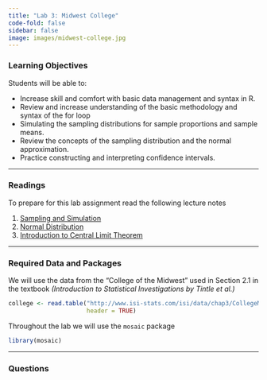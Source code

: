 ```yaml
---
title: "Lab 3: Midwest College"
code-fold: false
sidebar: false
image: images/midwest-college.jpg
---
```


### Learning Objectives


Students will be able to:

- Increase skill and comfort with basic data management and syntax in R.
- Review and increase understanding of the basic methodology and syntax of the for loop 
- Simulating the sampling distributions for sample proportions and sample means.
- Review the concepts of the sampling distribution and the normal approximation.
- Practice constructing and interpreting confidence intervals.

---

### Readings

To prepare for this lab assignment read the following lecture notes

1. [Sampling and Simulation](/notes/08-sampling_simulation.qmd)
2. [Normal Distribution](/notes/09-normal_distribution.qmd)
3. [Introduction to Central Limit Theorem](/notes/10-CLT.qmd)

---

### Required Data and Packages

We will use the data from the “College of the Midwest” used in Section 2.1 in the textbook *(Introduction to Statistical Investigations by Tintle et al.)*


```r
college <- read.table("http://www.isi-stats.com/isi/data/chap3/CollegeMidwest.txt", 
                      header = TRUE)
```


Throughout the lab we will use the `mosaic` package

```r
library(mosaic)
```

---

### Questions

<!---
#### Question 1

Set the seed to 8695 and take a simple random sample of size 30 from the `college` data frame. Save the random sample of `college` as a separate R object named `sample_0`, and print the first six rows to make sure you saved it correctly


We will treat `sample_0` as our observed sample data from the population dataset `college`

#### Question 2


Compute the population proportion and sample proportion of students who live on campus,
and assign the appropriate symbol to each of the values



#### Question 3

Create a bar graph that displays the *proportions* (or *relative frequency*) of students in your sample from Question 1 who live on campus or not

*Hint:* Use `?bargraph` to find the R documentation for the `bargraph()` function and find an argument that allows you to change the *type* of scale (on the *y-axis*).



#### Question 4

Create a histogram of the sampling distribution of sample proportions. Superimpose a normal
curve by including the argument `fit = "normal"`


#### Question 5

Compute the mean and standard error of the sampling distribution of sample proportions
based on your simulation


#### Question 6


Visualize the population distribution and the sample distribution of the cumulative GPA for
students at the College of the Midwest. Describe the distributions

*Hint:* Is the cumulative GPA variable quantitative or categorical?


#### Question 7

Compute the population mean and sample mean of students’ cumulative GPAs, and assign the appropriate symbol to each of the values

#### Question 8

Compute the population standard deviation and sample standard deviation of students’ 
cumulative GPAs, and assign the appropriate symbol to each of the values


#### Question 9

Set the seed to 6924 and simulate the sampling distribution of the mean cumulative GPA for the students at the College of the Midwest. Simulate the sample means with 1000 random samples of size 30. Provide the code that you use to accomplish this.

#### Question 10

Create a histogram of the sampling distribution of sample means. Superimpose a normal curve by including the argument `fit = "normal"`



#### Question 11

Compute the mean and standard error of the sampling distribution of sample means based on your simulation

#### Question 12


Do you think the sampling distribution of sample proportions is approximately normal? Be
sure to comment on the relevant validity condition(s) and the histogram in Question 4

*Hint:* Try adjusting the number of histogram bins using the nint argument in the `histogram()` function.



#### Question 13

According to the theory-based method (i.e., normal approximation by invoking the Central Limit Theorem), what is the mean and standard deviation of the sampling distribution of sample proportions? How close are these values to your simulation-based values from Question 5?


#### Question 14

Report and interpret a 95% confidence interval for the proportion of students who live on
campus using the theory-based approach. Does this interval contain the population parameter?


#### Question 15

Do you think the sampling distribution of sample means is approximately normal? Be sure to comment on the relevant validity condition(s) and the histogram in Question 10.


#### Question 16

According to the theory-based method (i.e., normal approximation by invoking the Central Limit Theorem), what is the mean and standard deviation of the sampling distribution of sample means? How close are these values to your simulation-based values from Question 11?


#### Question 17

Report and interpret a 95% confidence interval for the mean of the cumulative GPA of students using the theory-based approach. The appropriate multiplier can be obtained by running `qt(0.975, df = 29)`. Does this interval contain the population parameter?


--->







